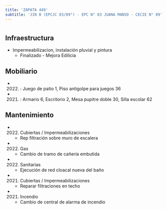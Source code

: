 ```yaml
---
title: 'ZAPATA 449'
subtitle: 'JIN B (EPCJC 03/09°) - EPC N° 03 JUANA MANSO - CECIE N° 09'
---
```


#
## Infraestructura

* Impermeabilizacion, instalación pluvial y pintura 
    + Finalizado - Mejora Edilicia 


## Mobiliario

*  (2022) : Juego de patio 1, Piso antigolpe para juegos 36 

*  (2021) : Armario 6, Escritorio 2, Mesa pupitre doble 30, Silla escolar 62 





## Mantenimiento

*  (2022) Cubiertas / Impermeabilizaciones 
    + Rep filtración sobre muro de escalera

*  (2022) Gas 
    + Cambio de tramo de cañería embutida

*  (2022) Sanitarias 
    + Ejecución de red cloacal nueva del baño

*  (2021) Cubiertas / Impermeabilizaciones 
    + Reparar filtraciones en techo

*  (2021) Incendio 
    + Cambio de central de alarma de incendio







